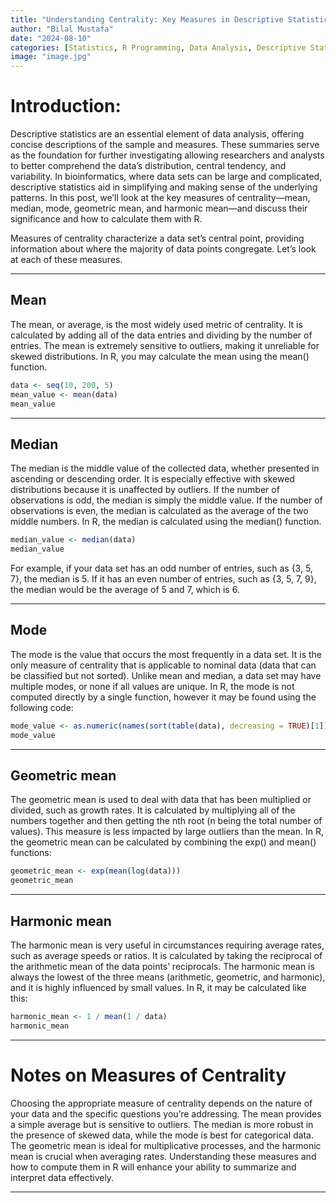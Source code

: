 ```yaml
---
title: "Understanding Centrality: Key Measures in Descriptive Statistics Using R"
author: "Bilal Mustafa"
date: "2024-08-10"
categories: [Statistics, R Programming, Data Analysis, Descriptive Statistics, Central Tendency, Mean, Median, Mode, Geometric Mean, Harmonic Mean, Statistical Measures]
image: "image.jpg"
---
```


# Introduction:

Descriptive statistics are an essential element of data analysis, offering concise descriptions of the sample and measures.
These summaries serve as the foundation for further investigating allowing researchers and analysts to better comprehend the data's distribution, central tendency, and variability.
In bioinformatics, where data sets can be large and complicated, descriptive statistics aid in simplifying and making sense of the underlying patterns.
In this post, we'll look at the key measures of centrality---mean, median, mode, geometric mean, and harmonic mean---and discuss their significance and how to calculate them with R.

Measures of centrality characterize a data set's central point, providing information about where the majority of data points congregate.
Let's look at each of these measures.

------------------------------------------------------------------------

## Mean

The mean, or average, is the most widely used metric of centrality.
It is calculated by adding all of the data entries and dividing by the number of entries.
The mean is extremely sensitive to outliers, making it unreliable for skewed distributions.
In R, you may calculate the mean using the mean() function.

```r
data <- seq(10, 200, 5)
mean_value <- mean(data)
mean_value
```

------------------------------------------------------------------------

## Median

The median is the middle value of the collected data, whether presented in ascending or descending order.
It is especially effective with skewed distributions because it is unaffected by outliers.
If the number of observations is odd, the median is simply the middle value.
If the number of observations is even, the median is calculated as the average of the two middle numbers.
In R, the median is calculated using the median() function.

```r

median_value <- median(data)
median_value
```

For example, if your data set has an odd number of entries, such as {3, 5, 7}, the median is 5.
If it has an even number of entries, such as {3, 5, 7, 9}, the median would be the average of 5 and 7, which is 6.

------------------------------------------------------------------------

## Mode

The mode is the value that occurs the most frequently in a data set.
It is the only measure of centrality that is applicable to nominal data (data that can be classified but not sorted).
Unlike mean and median, a data set may have multiple modes, or none if all values are unique.
In R, the mode is not computed directly by a single function, however it may be found using the following code:

```r
mode_value <- as.numeric(names(sort(table(data), decreasing = TRUE)[1]))
mode_value
```

------------------------------------------------------------------------

## Geometric mean

The geometric mean is used to deal with data that has been multiplied or divided, such as growth rates.
It is calculated by multiplying all of the numbers together and then getting the nth root (n being the total number of values).
This measure is less impacted by large outliers than the mean.
In R, the geometric mean can be calculated by combining the exp() and mean() functions:

```r
geometric_mean <- exp(mean(log(data)))
geometric_mean
```

------------------------------------------------------------------------

## Harmonic mean

The harmonic mean is very useful in circumstances requiring average rates, such as average speeds or ratios.
It is calculated by taking the reciprocal of the arithmetic mean of the data points' reciprocals.
The harmonic mean is always the lowest of the three means (arithmetic, geometric, and harmonic), and it is highly influenced by small values.
In R, it may be calculated like this:

```r
harmonic_mean <- 1 / mean(1 / data)
harmonic_mean
```

------------------------------------------------------------------------

# Notes on Measures of Centrality

Choosing the appropriate measure of centrality depends on the nature of your data and the specific questions you're addressing.
The mean provides a simple average but is sensitive to outliers.
The median is more robust in the presence of skewed data, while the mode is best for categorical data.
The geometric mean is ideal for multiplicative processes, and the harmonic mean is crucial when averaging rates.
Understanding these measures and how to compute them in R will enhance your ability to summarize and interpret data effectively.

------------------------------------------------------------------------
